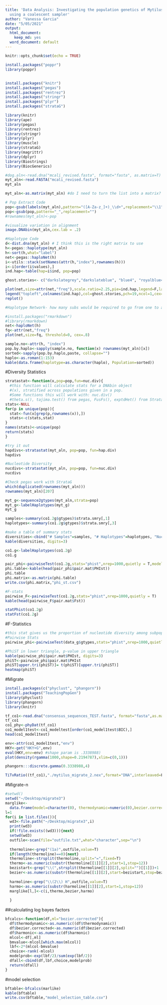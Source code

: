 ```yaml
---
title: 'Data Analysis: Investigating the population genetics of Mytilus californianus
  using a coalescent sampler'
author: "Vanessa Garcia"
date: "5/05/2021"
output:
  html_document:
    keep_md: yes
  word_document: default
---
```


```r
knitr::opts_chunk$set(echo = TRUE)
```


```r
install.packages("poppr")
library(poppr)
```

## 
```r
install.packages("knitr")
install.packages("pegas")
install.packages("rentrez")
install.packages("stringr")
install.packages("plyr")
install.packages("strataG")
```

```r
library(knitr)
library(ape)
library(pegas)
library(rentrez)
library(stringr)
library(plyr)
library(muscle)
library(strataG)
library(magrittr)
library(dplyr)
library(Biostrings)
library(BiocGenerics)
```





```r
#dog.aln<-read.dna("mcali_revised.fasta", format="fasta", as.matrix=T)
myt_aln<-read.FASTA("mcali_revised.fasta")
myt_aln

```

```r
myt_aln<-as.matrix(myt_aln) #do I need to turn the list into a matrix? EDC-YES

# Pop Extract Code
pop<-gsub(labels(myt_aln),pattern="([A-Za-z_]+)_\\d+",replacement="\\1")
pop<-gsub(pop,pattern="_",replacement="")
#rownames(myt_aln)<-pop
```

```r
#visualize variation in alignment
image.DNAbin(myt_aln,cex.lab = .2)
```



```r
#Haplotype Code
d<-dist.dna(myt_aln) # I think this is the right matrix to use
h<-pegas::haplotype(myt_aln)
h<-sort(h,what="label")
net<-pegas::haploNet(h)
i<-utils::stack(setNames(attr(h,"index"),rownames(h)))
i<-i[order(i$values),]
ind.hap<-table(hap=i$ind, pop=pop)

ghost.stories<- c("darkslategrey","darkslateblue", "blue4", "royalblue4", "deepskyblue", "royalblue1", "skyblue4","steelblue", "lightsteelblue1", "lightskyblue2", "mintcream","lightgoldenrod","lightgoldenrod2")

plot(net,size=attr(net,"freq"),scale.ratio=2.25,pie=ind.hap,legend=F,labels=F,threshold=0,show.mutation=2,bg=ghost.stories,pch=19,ncol=1,cex=0.85)
legend("topleft",colnames(ind.hap),col=ghost.stories,pch=19,ncol=1,cex=0.85)
replot()
```





```r
#Haplotype Network- how many subs would be required to go from one to another hap

#install.packages("rmarkdown")
#library(rmarkdown)
net<-haploNet(h)
fq<-attr(net,"freq")
plot(net,size=fq, threshold=0, cex=.8)

sample.no<-attr(h, "index")
pop.by.haplo<-sapply(sample.no, function(x) rownames(myt_aln)[x])
sorted<-sapply(pop.by.haplo,paste, collapse="")
haplo<-as.roman(1:153)
kable(data.frame(haplotype=as.character(haplo), Population=sorted))
```




#Diversity Statistics
```r

stratastat<-function(x,pop=pop,fun=nuc.div){
  #this function will calculate stats for a DNAbin object
  #(x), stratified across populations given in a pop.
  #Some functions this will work with: nuc.div()
  #theta.s(), tajima.test() from pegas, FusFs(), exptdHet() from StrataG
stats<-NULL
for(p in unique(pop)){
  stat<-fun(x[grep(p,rownames(x)),])
  stats<-c(stats,stat)
}
names(stats)<-unique(pop)
return(stats)
}

#try it out
hapdivs<-stratastat(myt_aln, pop=pop, fun=hap.div)
hapdivs

#Nucleotide Diversity
nucdivs<-stratastat(myt_aln, pop=pop, fun=nuc.div)
nucdivs

#Check pegas work with StrataG
which(duplicated(rownames(myt_aln)))
rownames(myt_aln)[207]

myt_g<-sequence2gtypes(myt_aln,strata=pop)
myt_g<-labelHaplotypes(myt_g)
myt_g

samples<-summary(co1.2g$gtypes)$strata.smry[,1]
haplotypes<-summary(co1.2g$gtypes)$strata.smry[,3]

#make a table of summary stats
diversities<-cbind("# Samples"=samples, "# Haplotypes"=haplotypes, "Nucleotide Diversity"=nucdivs, "Haplotype"=hapdivs)
kable(diversities, digits=3)

```


```r
co1.g<-labelHaplotypes(co1.2g)
co1.g

pair_phi<-pairwiseTest(co1.2g,stats="phist",nrep=1000,quietly = T,model="raw")
phi.table<-kable(head(pair_phi$pair.mat$PHIst))
phi.table
phi.matrix<-as.matrix(phi.table)
write.csv(phi.matrix,"phi_st.csv")
```

```r
#F-stats
pairwise_F<-pairwiseTest(co1.2g,stats="phist",nrep=1000,quietly = T)
kable(head(pairwise_F$pair.mat$Fst))

statPhist(co1.2g)
statFst(co1.2g)
```


#F-Statistics
```r
#this stat gives us the proportion of nucleotide diversity among subpopulations, relative to the total
#Pairwise Stats
pairwise_phi<-pairwiseTest(data_g$gtypes,stats="phist",nrep=1000,quietly=T,model="raw")

#PhiST in lower triangle, p-value in upper triangle
kable(pairwise_phi$pair.mat$PHIst, digits=3)
phiST<-pairwise_phi$pair.mat$PHIst
phiST[upper.tri(phiST)]= t(phiST)[upper.tri(phiST)]
heatmap(phiST)
```

#Migrate
```r
install.packages(c("phyclust", "phangorn"))
install.packages("TeachingPopGen")
library(phyclust)
library(phangorn)
library(knitr)

tf_co1<-read.dna("consensus_sequences_TEST.fasta", format="fasta",as.matrix=TRUE)
tf_co1
co1_phy<-phyDat(tf_co1)
co1_model1test<-co1_modeltest[order(co1_model1test$BIC),]
head(co1_model1test)

env<-attr(co1_model1test,"env")
HKY<-get("HKY+G",env)
eval(HKY,env=env) #shape param is .3338988)
plot(density(rgamma(1000,shape=0.2194787),xlim=c(0,1)))

phangorn:::discrete.gamma(0.3338988,4)

TiTvRatio((tf_co1),"./mytilus_migrate_2.nex",format="DNA",interleaved=F,missing="N")

```

#Migrate-n
```r
#setwd()
setwd("~/Desktop/migrate3")
marglike<-
  data.frame(model=character(0), thermodynamic=numeric(0),bezier.corrected=numeric(0),harmonic=numeric(0),stringsAsFactors = F)#initialize a df to take the values
l=1
for(i in list.files()){
  wd3<-file.path("~/Desktop/migrate3",i)
  print(wd3)
  if(!file.exists((wd3))){next}
  setwd(wd3)
  outfile<-scan(file="outfile.txt",what="character",sep="\n")
  
  thermoline<-grep("(1a)",outfile,value=T)
  if(length(thermoline)==0){next}
  thermoline<-strsplit(thermoline,split="=",fixed=T)
  thermo<-as.numeric(substr(thermoline[[1]][2],start=1,stop=12))
  bezistart<-grep("\\(",strsplit(thermoline[[1]][2],split="")[[1]])+1
  bezier<-as.numeric(substr(thermoline[[1]][2],start=bezistart,stop=bezistart+11))
  
  harmoline<-grep("\\(2\\) H",outfile,value=T)
  harmo<-as.numeric(substr(harmoline[[1]][2],start=1,stop=12))
  marglike[l,]<-c(i,thermo,bezier,harmo)
  
  }
```

##calculating log bayes factors
```r
bfcalcs<-function(df,ml="bezier.corrected"){
  df$thermodynamic<-as.numeric((df$thermodynamic))
  df$bezier.corrected<-as.numeric(df$bezier.corrected)
  df$harmonic<-as.numeric(df$harmonic)
  mlcol<-df[,ml]
  bmvalue<-mlcol[which.max(mlcol)]
  lbf<-2*(mlcol-bmvalue)
  choice<-rank(-mlcol)
  modelprob<-exp(lbf/2)/sum(exp(lbf/2))
  dfall<-cbind(df,lbf,choice,modelprob)
  return(dfall)
}
```
#model selection
```r
bftable<-bfcalcs(marlike)
kable(bftable)
write.csv(bftable,"model_selection_table.csv")
```

